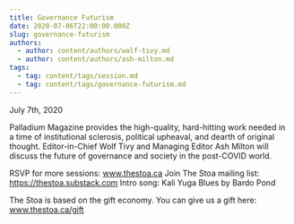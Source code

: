 ```yaml
---
title: Governance Futurism
date: 2020-07-06T22:00:00.000Z
slug: governance-futurism
authors:
  - author: content/authors/wolf-tivy.md
  - author: content/authors/ash-milton.md
tags:
  - tag: content/tags/session.md
  - tag: content/tags/governance-futurism.md
---
```


July 7th, 2020

Palladium Magazine provides the high-quality, hard-hitting work needed in a time of institutional sclerosis, political upheaval, and dearth of original thought. Editor-in-Chief Wolf Tivy and Managing Editor Ash Milton will discuss the future of governance and society in the post-COVID world.

RSVP for more sessions: www.thestoa.ca
Join The Stoa mailing list: https://thestoa.substack.com
Intro song: Kali Yuga Blues by Bardo Pond

The Stoa is based on the gift economy. You can give us a gift here: www.thestoa.ca/gift
